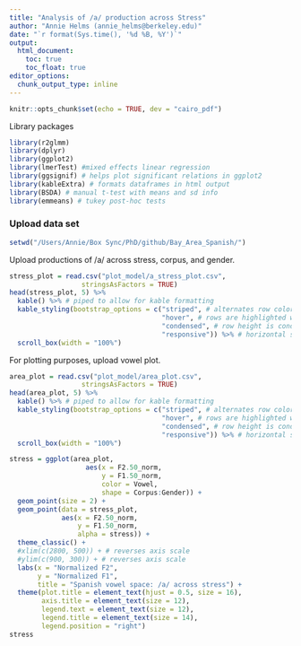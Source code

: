 ```yaml
---
title: "Analysis of /a/ production across Stress"
author: "Annie Helms (annie_helms@berkeley.edu)"
date: "`r format(Sys.time(), '%d %B, %Y')`"
output:
  html_document:
    toc: true
    toc_float: true
editor_options: 
  chunk_output_type: inline
---
```


```r
knitr::opts_chunk$set(echo = TRUE, dev = "cairo_pdf")
```

Library packages

```r
library(r2glmm)
library(dplyr)
library(ggplot2)
library(lmerTest) #mixed effects linear regression
library(ggsignif) # helps plot significant relations in ggplot2
library(kableExtra) # formats dataframes in html output
library(BSDA) # manual t-test with means and sd info
library(emmeans) # tukey post-hoc tests
```

### Upload data set

```r
setwd("/Users/Annie/Box Sync/PhD/github/Bay_Area_Spanish/")
```

Upload productions of /a/ across stress, corpus, and gender.

```r
stress_plot = read.csv("plot_model/a_stress_plot.csv", 
                  stringsAsFactors = TRUE)
head(stress_plot, 5) %>%
  kable() %>% # piped to allow for kable formatting
  kable_styling(bootstrap_options = c("striped", # alternates row color in table
                                      "hover", # rows are highlighted when hovered over
                                      "condensed", # row height is condensed
                                      "responsive")) %>% # horizontal scrolling across table
  scroll_box(width = "100%")
```

For plotting purposes, upload vowel plot.

```r
area_plot = read.csv("plot_model/area_plot.csv", 
                  stringsAsFactors = TRUE)
head(area_plot, 5) %>%
  kable() %>% # piped to allow for kable formatting
  kable_styling(bootstrap_options = c("striped", # alternates row color in table
                                      "hover", # rows are highlighted when hovered over
                                      "condensed", # row height is condensed
                                      "responsive")) %>% # horizontal scrolling across table
  scroll_box(width = "100%")
```

```r
stress = ggplot(area_plot,
                   aes(x = F2.50_norm,
                       y = F1.50_norm,
                       color = Vowel,
                       shape = Corpus:Gender)) +
  geom_point(size = 2) +
  geom_point(data = stress_plot,
             aes(x = F2.50_norm,
                 y = F1.50_norm,
                 alpha = stress)) +
  theme_classic() +
  #xlim(c(2800, 500)) + # reverses axis scale
  #ylim(c(900, 300)) + # reverses axis scale
  labs(x = "Normalized F2",
       y = "Normalized F1",
       title = "Spanish vowel space: /a/ across stress") +
  theme(plot.title = element_text(hjust = 0.5, size = 16),
        axis.title = element_text(size = 12),
        legend.text = element_text(size = 12),
        legend.title = element_text(size = 14),
        legend.position = "right")
stress
```


